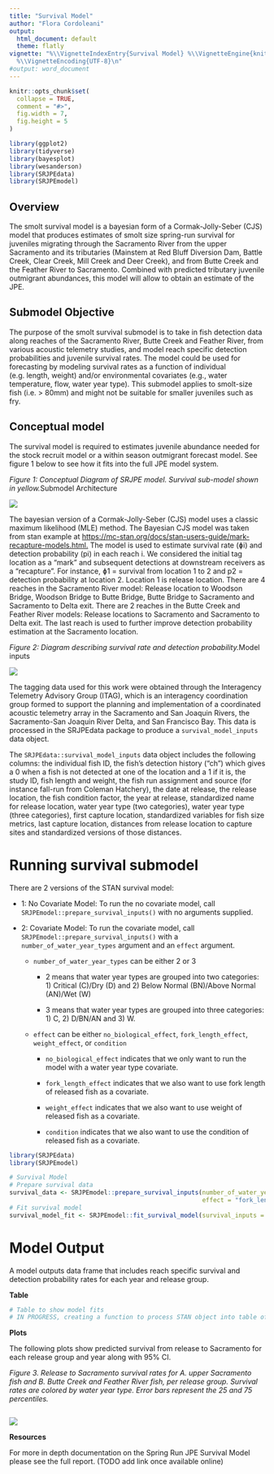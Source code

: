 ```yaml
---
title: "Survival Model"
author: "Flora Cordoleani"
output:
  html_document: default
  theme: flatly
vignette: "%\\VignetteIndexEntry{Survival Model} %\\VignetteEngine{knitr::rmarkdown}
  %\\VignetteEncoding{UTF-8}\n"
#output: word_document
---
```


```r
knitr::opts_chunk$set(
  collapse = TRUE,
  comment = "#>",
  fig.width = 7,
  fig.height = 5
)
```

```r
library(ggplot2)
library(tidyverse)
library(bayesplot)
library(wesanderson)
library(SRJPEdata)
library(SRJPEmodel)
```

## Overview

The smolt survival model is a bayesian form of a Cormak-Jolly-Seber (CJS) model that produces estimates of smolt size spring-run survival for juveniles migrating through the Sacramento River from the upper Sacramento and its tributaries (Mainstem at Red Bluff Diversion Dam, Battle Creek, Clear Creek, Mill Creek and Deer Creek), and from Butte Creek and the Feather River to Sacramento. Combined with predicted tributary juvenile outmigrant abundances, this model will allow to obtain an estimate of the JPE.

## Submodel Objective

The purpose of the smolt survival submodel is to take in fish detection data along reaches of the Sacramento River, Butte Creek and Feather River, from various acoustic telemetry studies, and model reach specific detection probabilities and juvenile survival rates. The model could be used for forecasting by modeling survival rates as a function of individual (e.g. length, weight) and/or environmental covariates (e.g., water temperature, flow, water year type). This submodel applies to smolt-size fish (i.e. \> 80mm) and might not be suitable for smaller juveniles such as fry.

## Conceptual model

The survival model is required to estimates juvenile abundance needed for the stock recruit model or a within season outmigrant forecast model. See figure 1 below to see how it fits into the full JPE model system.

*Figure 1: Conceptual Diagram of SRJPE model. Survival sub-model shown in yellow.*Submodel Architecture

![](images/survival_doc_picture_1.png)

The bayesian version of a Cormak-Jolly-Seber (CJS) model uses a classic maximum likelihood (MLE) method. The Bayesian CJS model was taken from stan example at <https://mc-stan.org/docs/stan-users-guide/mark-recapture-models.html.> The model is used to estimate survival rate (ɸi) and detection probability (pi) in each reach i. We considered the initial tag location as a "mark" and subsequent detections at downstream receivers as a "recapture". For instance, ɸ1 = survival from location 1 to 2 and p2 = detection probability at location 2. Location 1 is release location. There are 4 reaches in the Sacramento River model: Release location to Woodson Bridge, Woodson Bridge to Butte Bridge, Butte Bridge to Sacramento and Sacramento to Delta exit. There are 2 reaches in the Butte Creek and Feather River models: Release locations to Sacramento and Sacramento to Delta exit. The last reach is used to further improve detection probability estimation at the Sacramento location.

*Figure 2: Diagram describing survival rate and detection probability.*Model inputs

![](images/survival_doc_figure_2.png)

The tagging data used for this work were obtained through the Interagency Telemetry Advisory Group (ITAG), which is an interagency coordination group formed to support the planning and implementation of a coordinated acoustic telemetry array in the Sacramento and San Joaquin Rivers, the Sacramento-San Joaquin River Delta, and San Francisco Bay. This data is processed in the SRJPEdata package to produce a `survival_model_inputs` data object.

The `SRJPEdata::survival_model_inputs` data object includes the following columns: the individual fish ID, the fish's detection history ("ch") which gives a 0 when a fish is not detected at one of the location and a 1 if it is, the study ID, fish length and weight, the fish run assignment and source (for instance fall-run from Coleman Hatchery), the date at release, the release location, the fish condition factor, the year at release, standardized name for release location, water year type (two categories), water year type (three categories), first capture location, standardized variables for fish size metrics, last capture location, distances from release location to capture sites and standardized versions of those distances.

# Running survival submodel

There are 2 versions of the STAN survival model:

-   1: No Covariate Model: To run the no covariate model, call `SRJPEmodel::prepare_survival_inputs()` with no arguments supplied.

-   2: Covariate Model: To run the covariate model, call `SRJPEmodel::prepare_survival_inputs()` with a `number_of_water_year_types` argument and an `effect` argument.

    -   `number_of_water_year_types` can be either 2 or 3

        -   2 means that water year types are grouped into two categories: 1) Critical (C)/Dry (D) and 2) Below Normal (BN)/Above Normal (AN)/Wet (W)

        -   3 means that water year types are grouped into three categories: 1) C, 2) D/BN/AN and 3) W. 

    -   `effect` can be either `no_biological_effect`, `fork_length_effect`, `weight_effect`, or `condition`

        -   `no_biological_effect` indicates that we only want to run the model with a water year type covariate.

        -   `fork_length_effect` indicates that we also want to use fork length of released fish as a covariate.

        -   `weight_effect` indicates that we also want to use weight of released fish as a covariate.

        -   `condition` indicates that we also want to use the condition of released fish as a covariate.

```r
library(SRJPEdata)
library(SRJPEmodel)

# Survival Model 
# Prepare survival data
survival_data <- SRJPEmodel::prepare_survival_inputs(number_of_water_year_types = 2, 
                                                     effect = "fork_length_effect")
# Fit survival model 
survival_model_fit <- SRJPEmodel::fit_survival_model(survival_inputs = survival_data)


```

# Model Output

A model outputs data frame that includes reach specific survival and detection probability rates for each year and release group.

**Table**

```r
# Table to show model fits
# IN PROGRESS, creating a function to process STAN object into table of clean results
```

**Plots**

The following plots show predicted survival from release to Sacramento for each release group and year along with 95% CI.

*Figure 3. Release to Sacramento survival rates for A. upper Sacramento fish and B. Butte Creek and Feather River fish, per release group. Survival rates are colored by water year type. Error bars represent the 25 and 75 percentiles.*

![]()

![](images/survival_plot.png)

**Resources**

For more in depth documentation on the Spring Run JPE Survival Model please see the full report. (TODO add link once available online)
